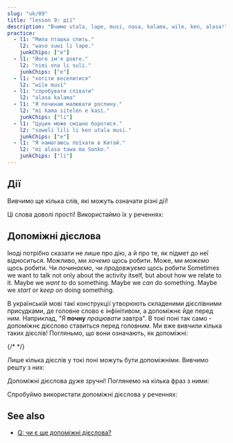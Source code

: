 ```yaml
---
slug: "uk/09"
title: "lesson 9: дії"
description: "Вчимо utala, lape, musi, nasa, kalama, wile, ken, alasa!"
practice:
  - l1: "Мила пташка спить."
    l2: "waso suwi li lape."
    junkChips: ["e"]
  - l1: "Його ім'я довге."
    l2: "nimi ona li suli."
    junkChips: ["e"]
  - l1: "хотіти веселитися"
    l2: "wile musi"
  - l1: "спробувати співати"
    l2: "alasa kalama"
  - l1: "Я починаю малювати рослину."
    l2: "mi kama sitelen e kasi."
    junkChips: ["li"]
  - l1: "Цуцик може смішно боротися."
    l2: "soweli lili li ken utala musi."
    junkChips: ["e"]
  - l1: "Я намагаюсь поїхати в Китай."
    l2: "mi alasa tawa ma Sonko."
    junkChips: ["li"]
---
```



## Дії

Вивчимо ще кілька слів, які можуть означати різні дії!

<List>
  <Word sl="utala" m="змагатися, нападати" />
  <Word sl="lape" m="спати, відпочивати" />
  <Word sl="kalama" m="створювати звук, звучати; звук" />
  <Word sl="musi" m="веселитися; веселий, смішний, цікавий" />
  <Word sl="nasa" m="дивний, незвичний, нетверезий" />
</List>

Ці слова доволі прості! Використаймо їх у реченнях:

<List>
  <Sentence sl="soweli li utala e jan." m="Звір напав на когось." />
  <Sentence sl="sina lape lon tomo." m="Ти спиш удома." />
  <Sentence sl="nimi ona li nasa tawa mi." m="Її ім'я дивне для мене." />
  <Sentence
    sl="jan lili li musi tan kalama."
    m="Дитині весело через шум."
  />
</List>

## Допоміжні дієслова

Іноді потрібно сказати не лише про дію, а й про те, як підмет до неї відноситься. Можливо, ми _хочемо_ щось робити. Може, ми _можемо_ щось робити. Чи _починаємо_, чи _продовжуємо_ щось робити
Sometimes we want to talk not only about the activity itself, but about how we relate to it. Maybe we _want to_ do something. Maybe we _can_ do something. Maybe we _start_ or _keep on_ doing something.

В українській мові такі конструкції утворюють складеними дієслівними присудками, де головне слово є інфінітивом, а допоміжнє йде перед ним. Наприклад, "Я **почну** _працювати_ завтра". В токі поні так само - допоміжнє дієслово ставиться перед головним. Ми вже вивчили кілька таких дієслів! Погляньмо, що вони означають, як допоміжні:

<List>
  <Word sl="kama" m="починати ..., стати ..." />
  <Word sl="awen" m="продовжувати ..., досі ..." />
  {/* <Word sl="sona" m="знати, як ..." /> */}
</List>

Лише кілька дієслів у токі поні можуть бути допоміжніми. Вивчимо решту з них:

<List>
  <Word sl="wile" m="хотіти ..." />
  <Word sl="ken" m="могти ..." />
  <Word sl="alasa" m="намагатися ..." />
</List>

Допоміжні дієслова дуже зручні! Поглянемо на кілька фраз з ними:

<List>
  <Word sl="wile lape" m="хотіти спати" />
  <Word sl="awen pona" m="залишатися добрим; продовжувати бути добрив" />
  <Word sl="kama sona" m="ставати знаючим; вивчати" />
  <Word sl="alasa kama wawa" m="намагатися стати сильним" />
</List>

Спробуймо використати допоміжні дієслова у реченнях:

<List>
  <Sentence sl="waso lili li wile lape." m="Маленька пташка хоче спати." />
  <Sentence sl="mi kama sona e toki pona." m="Я вивчаю токі пону." />
  <Sentence sl="sina alasa tawa ma Tosi." m="Ти спробував поїхати до Німеччини." />
  <Sentence
    sl="toki ona li awen nasa tawa mi."
    m="Його мова досі здається дивною мені."
  />
</List>

<Practice exercises={frontmatter.practice} />

## See also
* [Q: чи є ще допоміжні дієслова?](/uk/more-preverbs/)
